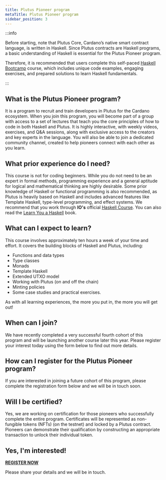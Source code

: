 ```yaml
---
title: Plutus Pioneer program
metaTitle: Plutus Pioneer program
sidebar_position: 3
---
```


:::info

Before starting, note that Plutus Core, Cardano’s native smart contract language, is written in Haskell. Since Plutus contracts are Haskell programs, a basic understanding of Haskell is essential for the Plutus Pioneer program.

Therefore, it is recommended that users complete this self-paced [Haskell Bootcamp](https://github.com/input-output-hk/haskell-course?tab=readme-ov-file#haskell-course) course, which includes unique code examples, engaging exercises, and prepared solutions to learn Haskell fundamentals.

:::

## What is the Plutus Pioneer program?

It is a program to recruit and train developers in Plutus for the Cardano
ecosystem. When you join this program, you will become part of a group with
access to a set of lectures that teach you the core principles of how to code in
both Haskell and Plutus. It is highly interactive, with weekly videos,
exercises, and Q&A sessions, along with exclusive access to the creators and key
experts in the language. You will also be able to join a dedicated community
channel, created to help pioneers connect with each other as you learn.

## What prior experience do I need?

This course is not for coding beginners. While you do not need to be an expert
in formal methods, programming experience and a general aptitude for logical and
mathematical thinking are highly desirable. Some prior knowledge of Haskell or
functional programming is also recommended, as Plutus is heavily based on
Haskell and includes advanced features like Template Haskell, type-level
programming, and effect systems. We recommend that you work through **IO's**
official [Haskell Course](https://github.com/input-output-hk/haskell-course).
You can also read the [Learn You a Haskell](http://learnyouahaskell.com/) book.

## What can I expect to learn?

This course involves approximately ten hours a week of your time and effort. It
covers the building blocks of Haskell and Plutus, including:

- Functions and data types
- Type classes
- Monads
- Template Haskell
- Extended UTXO model
- Working with Plutus (on and off the chain)
- Minting policies
- Some case studies and practical exercises.

As with all learning experiences, the more you put in, the more you will get out!

## When can I join?

We have recently completed a very successful fourth cohort of this program and
will be launching another course later this year. Please register your interest
today using the form below to find out more details.

## How can I register for the Plutus Pioneer program?

If you are interested in joining a future cohort of this program, please
complete the registration form below and we will be in touch soon.

## Will I be certified?

Yes, we are working on certification for those pioneers who successfully
complete the entire program. Certificates will be represented as non-fungible
tokens (NFTs) (on the testnet) and locked by a Plutus contract. Pioneers can
demonstrate their qualification by constructing an appropriate transaction to
unlock their individual token.

## Yes, I'm interested!

**[REGISTER NOW](https://services.iohk.io/plutus-pioneers-registration)**

Please share your details and we will be in touch.

